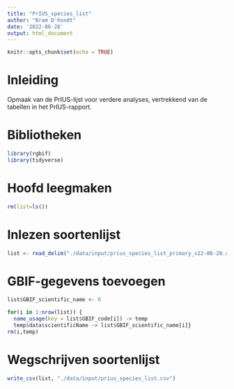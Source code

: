 ```yaml
---
title: "PrIUS_species_list"
author: "Bram D'hondt"
date: '2022-06-28'
output: html_document
---
```


```r
knitr::opts_chunk$set(echo = TRUE)
```

# Inleiding

Opmaak van de PrIUS-lijst voor verdere analyses, vertrekkend van de tabellen in het PrIUS-rapport.

# Bibliotheken

```r
library(rgbif)
library(tidyverse)
```

# Hoofd leegmaken

```r
rm(list=ls())
```

# Inlezen soortenlijst

```r
list <- read_delim("./data/input/prius_species_list_primary_v22-06-28.csv", delim = ";")
```

# GBIF-gegevens toevoegen

```r
list$GBIF_scientific_name <- 0

for(i in 1:nrow(list)) {
  name_usage(key = list$GBIF_code[i]) -> temp
  temp$data$scientificName -> list$GBIF_scientific_name[i]}
rm(i,temp)
```

# Wegschrijven soortenlijst

```r
write_csv(list, "./data/input/prius_species_list.csv")
```